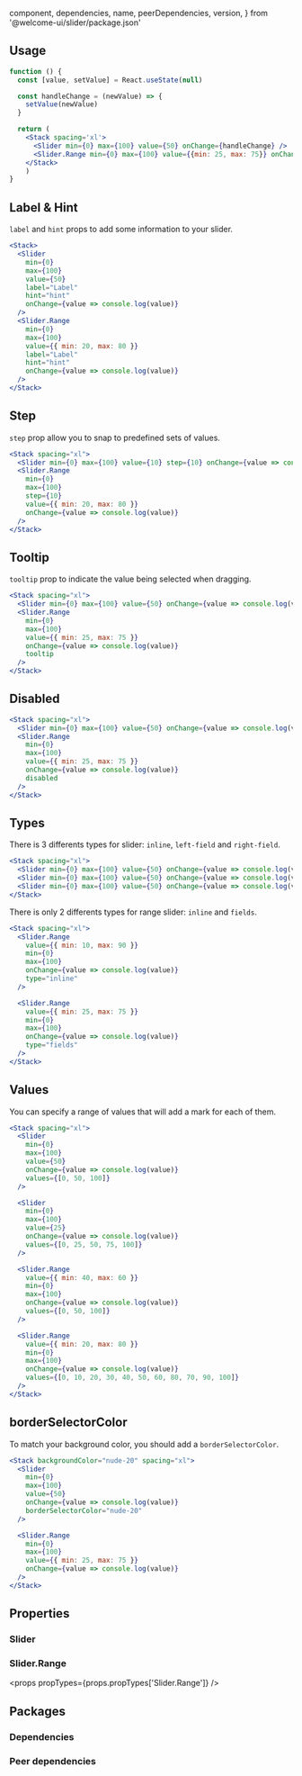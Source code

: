
  component,
  dependencies,
  name,
  peerDependencies,
  version,
} from '@welcome-ui/slider/package.json'

<showcase
  version={version}
  name={name}
  component={component}
  description="Sliders reflect a range of values along a bar, from which users may select a single value."
/>

## Usage

```jsx
function () {
  const [value, setValue] = React.useState(null)

  const handleChange = (newValue) => {
    setValue(newValue)
  }

  return (
    <Stack spacing='xl'>
      <Slider min={0} max={100} value={50} onChange={handleChange} />
      <Slider.Range min={0} max={100} value={{min: 25, max: 75}} onChange={value => console.log(value)} />
    </Stack>
    )
}

```

## Label & Hint

`label` and `hint` props to add some information to your slider.

```jsx
<Stack>
  <Slider
    min={0}
    max={100}
    value={50}
    label="Label"
    hint="hint"
    onChange={value => console.log(value)}
  />
  <Slider.Range
    min={0}
    max={100}
    value={{ min: 20, max: 80 }}
    label="Label"
    hint="hint"
    onChange={value => console.log(value)}
  />
</Stack>
```

## Step

`step` prop allow you to snap to predefined sets of values.

```jsx
<Stack spacing="xl">
  <Slider min={0} max={100} value={10} step={10} onChange={value => console.log(value)} />
  <Slider.Range
    min={0}
    max={100}
    step={10}
    value={{ min: 20, max: 80 }}
    onChange={value => console.log(value)}
  />
</Stack>
```

## Tooltip

`tooltip` prop to indicate the value being selected when dragging.

```jsx
<Stack spacing="xl">
  <Slider min={0} max={100} value={50} onChange={value => console.log(value)} tooltip />
  <Slider.Range
    min={0}
    max={100}
    value={{ min: 25, max: 75 }}
    onChange={value => console.log(value)}
    tooltip
  />
</Stack>
```

## Disabled

```jsx
<Stack spacing="xl">
  <Slider min={0} max={100} value={50} onChange={value => console.log(value)} disabled />
  <Slider.Range
    min={0}
    max={100}
    value={{ min: 25, max: 75 }}
    onChange={value => console.log(value)}
    disabled
  />
</Stack>
```

## Types

There is 3 differents types for slider: `inline`, `left-field` and `right-field`.

```jsx
<Stack spacing="xl">
  <Slider min={0} max={100} value={50} onChange={value => console.log(value)} type="inline" />
  <Slider min={0} max={100} value={50} onChange={value => console.log(value)} type="left-field" />
  <Slider min={0} max={100} value={50} onChange={value => console.log(value)} type="right-field" />
</Stack>
```

There is only 2 differents types for range slider: `inline` and `fields`.

```jsx
<Stack spacing="xl">
  <Slider.Range
    value={{ min: 10, max: 90 }}
    min={0}
    max={100}
    onChange={value => console.log(value)}
    type="inline"
  />

  <Slider.Range
    value={{ min: 25, max: 75 }}
    min={0}
    max={100}
    onChange={value => console.log(value)}
    type="fields"
  />
</Stack>
```

## Values

You can specify a range of values that will add a mark for each of them.

```jsx
<Stack spacing="xl">
  <Slider
    min={0}
    max={100}
    value={50}
    onChange={value => console.log(value)}
    values={[0, 50, 100]}
  />

  <Slider
    min={0}
    max={100}
    value={25}
    onChange={value => console.log(value)}
    values={[0, 25, 50, 75, 100]}
  />

  <Slider.Range
    value={{ min: 40, max: 60 }}
    min={0}
    max={100}
    onChange={value => console.log(value)}
    values={[0, 50, 100]}
  />

  <Slider.Range
    value={{ min: 20, max: 80 }}
    min={0}
    max={100}
    onChange={value => console.log(value)}
    values={[0, 10, 20, 30, 40, 50, 60, 80, 70, 90, 100]}
  />
</Stack>
```

## borderSelectorColor

To match your background color, you should add a `borderSelectorColor`.

```jsx
<Stack backgroundColor="nude-20" spacing="xl">
  <Slider
    min={0}
    max={100}
    value={50}
    onChange={value => console.log(value)}
    borderSelectorColor="nude-20"
  />

  <Slider.Range
    min={0}
    max={100}
    value={{ min: 25, max: 75 }}
    onChange={value => console.log(value)}
  />
</Stack>
```

## Properties

### Slider

<props propTypes={props.propTypes.Slider} />

### Slider.Range

<props propTypes={props.propTypes['Slider.Range']} />

## Packages

### Dependencies

<dependencies dependencies={dependencies} />

### Peer dependencies

<dependencies dependencies={peerDependencies} />

<pagination />
